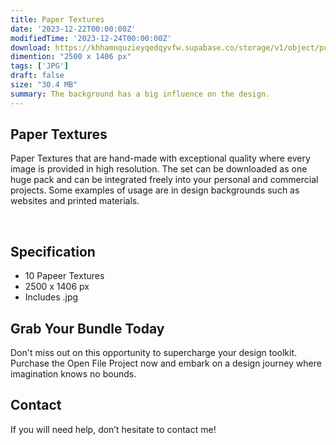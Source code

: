 ```yaml
---
title: Paper Textures
date: '2023-12-22T00:00:00Z'
modifiedTime: '2023-12-24T00:00:00Z'
download: https://khhamnquzieyqedqyvfw.supabase.co/storage/v1/object/public/Assets/paper-textures/Paper%20Textures.zip
dimention: "2500 x 1406 px"
tags: ['JPG']
draft: false
size: "30.4 MB"
summary: The background has a big influence on the design.
---
```


## Paper Textures

Paper Textures that are hand-made with exceptional quality where every image is provided in high resolution. The set can be downloaded as one huge pack and can be integrated freely into your personal and commercial projects. Some examples of usage are in design backgrounds such as websites and printed materials.

<Image
  src='https://khhamnquzieyqedqyvfw.supabase.co/storage/v1/object/public/Assets/paper-textures/01.jpg'
  width={1280}
  height={720}
  alt=''
/>
<Image
  src='https://khhamnquzieyqedqyvfw.supabase.co/storage/v1/object/public/Assets/paper-textures/02.jpg'
  width={1280}
  height={720}
  alt=''
/>
<Image
  src='https://khhamnquzieyqedqyvfw.supabase.co/storage/v1/object/public/Assets/paper-textures/03.jpg'
  width={1280}
  height={720}
  alt=''
/>
<Image
  src='https://khhamnquzieyqedqyvfw.supabase.co/storage/v1/object/public/Assets/paper-textures/04.jpg'
  width={1280}
  height={720}
  alt=''
/>
<Image
  src='https://khhamnquzieyqedqyvfw.supabase.co/storage/v1/object/public/Assets/paper-textures/05.jpg'
  width={1280}
  height={720}
  alt=''
/>
<Image
  src='https://khhamnquzieyqedqyvfw.supabase.co/storage/v1/object/public/Assets/paper-textures/06.jpg'
  width={1280}
  height={720}
  alt=''
/>
<Image
  src='https://khhamnquzieyqedqyvfw.supabase.co/storage/v1/object/public/Assets/paper-textures/07.jpg'
  width={1280}
  height={720}
  alt=''
/>
<Image
  src='https://khhamnquzieyqedqyvfw.supabase.co/storage/v1/object/public/Assets/paper-textures/08.jpg'
  width={1280}
  height={720}
  alt=''
/>
 <Image
  src='https://khhamnquzieyqedqyvfw.supabase.co/storage/v1/object/public/Assets/paper-textures/09.jpg'
  width={1280}
  height={720}
  alt=''
/>
<Image
  src='https://khhamnquzieyqedqyvfw.supabase.co/storage/v1/object/public/Assets/paper-textures/10.jpg'
  width={1280}
  height={720}
  alt=''
/>

## Specification

- 10 Papeer Textures
- 2500 x 1406 px
- Includes .jpg


## Grab Your Bundle Today

Don't miss out on this opportunity to supercharge your design toolkit. Purchase the Open File Project now and embark on a design journey where imagination knows no bounds.

## Contact

If you will need help, don’t hesitate to contact me!
